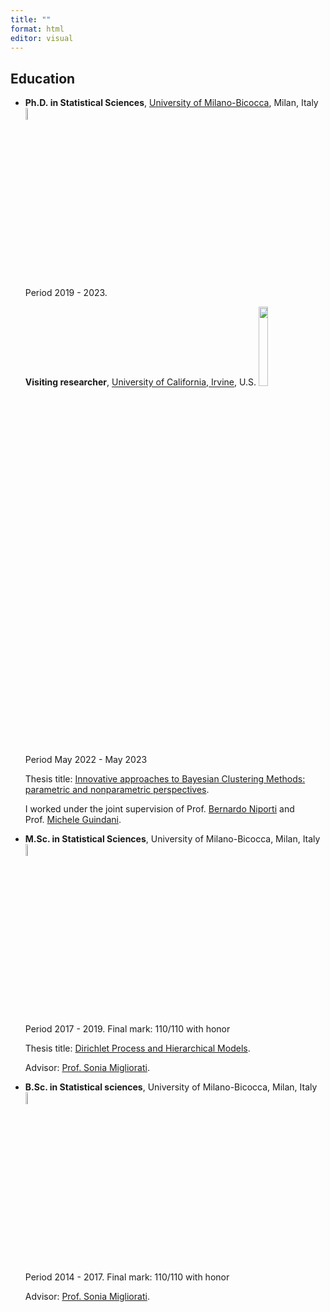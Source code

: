 ```yaml
---
title: ""
format: html
editor: visual
---
```


## Education

-  **Ph.D. in Statistical Sciences**, [University of Milano-Bicocca](https://en.unimib.it), Milan, Italy ![](img/logoB.png){width="7%"} 

    Period 2019 - 2023.

     **Visiting researcher**, [University of California, Irvine](https://uci.edu/), U.S. ![](img/UCI_Stats_logo.png){width="18%"}

    Period May 2022 - May 2023

    Thesis title: [Innovative approaches to Bayesian Clustering Methods: parametric and nonparametric perspectives](files/PhD_thesis_Alice_Giampino.pdf).

    I worked under the joint supervision of Prof. [Bernardo Niporti](https://www.bernardonipoti.com/) and Prof. [Michele Guindani](https://www.micheleguindani.info/).

-   **M.Sc. in Statistical Sciences**, University of Milano-Bicocca, Milan, Italy ![](img/logoB.png){width="7%"}

    Period 2017 - 2019. Final mark: 110/110 with honor

    Thesis title: [Dirichlet Process and Hierarchical Models](files/Giampino_Alice_Master_Thesis_Dirichlet_Process.pdf).

    Advisor: [Prof. Sonia Migliorati](https://www.unimib.it/sonia-migliorati).

-  **B.Sc. in Statistical sciences**, University of Milano-Bicocca, Milan, Italy ![](img/logoB.png){width="7%"}

    Period 2014 - 2017. Final mark: 110/110 with honor

    Advisor: [Prof. Sonia Migliorati](https://www.unimib.it/sonia-migliorati).
